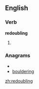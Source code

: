 ==English==

===Verb===
'''redoubling'''

# {{present participle of|[[redouble]]}}

===Anagrams===
* {{alphagram|bdegilnoru}}
* [[bouldering#English|bouldering]]

[[zh:redoubling]]